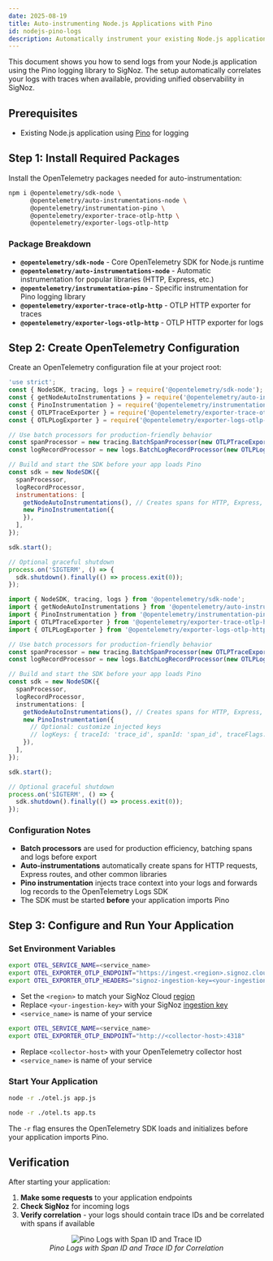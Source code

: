 ```yaml
---
date: 2025-08-19
title: Auto-instrumenting Node.js Applications with Pino
id: nodejs-pino-logs
description: Automatically instrument your existing Node.js application with OpenTelemetry to capture both traces and logs using the Pino logging library
---
```


This document shows you how to send logs from your Node.js application using the Pino logging library to SigNoz. The setup automatically correlates your logs with traces when available, providing unified observability in SigNoz.

## Prerequisites

- Existing Node.js application using [Pino](https://getpino.io/) for logging

## Step 1: Install Required Packages

Install the OpenTelemetry packages needed for auto-instrumentation:

```bash
npm i @opentelemetry/sdk-node \
      @opentelemetry/auto-instrumentations-node \
      @opentelemetry/instrumentation-pino \
      @opentelemetry/exporter-trace-otlp-http \
      @opentelemetry/exporter-logs-otlp-http
```

### Package Breakdown

- **`@opentelemetry/sdk-node`** - Core OpenTelemetry SDK for Node.js runtime
- **`@opentelemetry/auto-instrumentations-node`** - Automatic instrumentation for popular libraries (HTTP, Express, etc.)
- **`@opentelemetry/instrumentation-pino`** - Specific instrumentation for Pino logging library
- **`@opentelemetry/exporter-trace-otlp-http`** - OTLP HTTP exporter for traces
- **`@opentelemetry/exporter-logs-otlp-http`** - OTLP HTTP exporter for logs

## Step 2: Create OpenTelemetry Configuration

Create an OpenTelemetry configuration file at your project root:

<Tabs>
<TabItem value="js" label="JavaScript">

```javascript:otel.js
'use strict';
const { NodeSDK, tracing, logs } = require('@opentelemetry/sdk-node');
const { getNodeAutoInstrumentations } = require('@opentelemetry/auto-instrumentations-node');
const { PinoInstrumentation } = require('@opentelemetry/instrumentation-pino');
const { OTLPTraceExporter } = require('@opentelemetry/exporter-trace-otlp-http');
const { OTLPLogExporter } = require('@opentelemetry/exporter-logs-otlp-http');

// Use batch processors for production-friendly behavior
const spanProcessor = new tracing.BatchSpanProcessor(new OTLPTraceExporter());
const logRecordProcessor = new logs.BatchLogRecordProcessor(new OTLPLogExporter());

// Build and start the SDK before your app loads Pino
const sdk = new NodeSDK({
  spanProcessor,
  logRecordProcessor,
  instrumentations: [
    getNodeAutoInstrumentations(), // Creates spans for HTTP, Express, and more
    new PinoInstrumentation({
    }),
  ],
});

sdk.start();

// Optional graceful shutdown
process.on('SIGTERM', () => {
  sdk.shutdown().finally(() => process.exit(0));
});
```

</TabItem>
<TabItem value="ts" label="TypeScript">

```typescript:otel.ts
import { NodeSDK, tracing, logs } from '@opentelemetry/sdk-node';
import { getNodeAutoInstrumentations } from '@opentelemetry/auto-instrumentations-node';
import { PinoInstrumentation } from '@opentelemetry/instrumentation-pino';
import { OTLPTraceExporter } from '@opentelemetry/exporter-trace-otlp-http';
import { OTLPLogExporter } from '@opentelemetry/exporter-logs-otlp-http';

// Use batch processors for production-friendly behavior
const spanProcessor = new tracing.BatchSpanProcessor(new OTLPTraceExporter());
const logRecordProcessor = new logs.BatchLogRecordProcessor(new OTLPLogExporter());

// Build and start the SDK before your app loads Pino
const sdk = new NodeSDK({
  spanProcessor,
  logRecordProcessor,
  instrumentations: [
    getNodeAutoInstrumentations(), // Creates spans for HTTP, Express, and more
    new PinoInstrumentation({
      // Optional: customize injected keys
      // logKeys: { traceId: 'trace_id', spanId: 'span_id', traceFlags: 'trace_flags' }
    }),
  ],
});

sdk.start();

// Optional graceful shutdown
process.on('SIGTERM', () => {
  sdk.shutdown().finally(() => process.exit(0));
});
```

</TabItem>
</Tabs>

### Configuration Notes

- **Batch processors** are used for production efficiency, batching spans and logs before export
- **Auto-instrumentations** automatically create spans for HTTP requests, Express routes, and other common libraries
- **Pino instrumentation** injects trace context into your logs and forwards log records to the OpenTelemetry Logs SDK
- The SDK must be started **before** your application imports Pino

## Step 3: Configure and Run Your Application

### Set Environment Variables

<Tabs entityName="plans">
<TabItem value="signoz-cloud" label="SigNoz Cloud" default>

```bash
export OTEL_SERVICE_NAME=<service_name>
export OTEL_EXPORTER_OTLP_ENDPOINT="https://ingest.<region>.signoz.cloud:443"
export OTEL_EXPORTER_OTLP_HEADERS="signoz-ingestion-key=<your-ingestion-key>"
```

- Set the `<region>` to match your SigNoz Cloud [region](https://signoz.io/docs/ingestion/signoz-cloud/overview/#endpoint)
- Replace `<your-ingestion-key>` with your SigNoz [ingestion key](https://signoz.io/docs/ingestion/signoz-cloud/keys/)
- `<service_name>` is name of your service

</TabItem>
<TabItem value="self-host" label="Self-Host">

```bash
export OTEL_SERVICE_NAME=<service_name>
export OTEL_EXPORTER_OTLP_ENDPOINT="http://<collector-host>:4318"
```

- Replace `<collector-host>` with your OpenTelemetry collector host
- `<service_name>` is name of your service

</TabItem>
</Tabs>

### Start Your Application

<Tabs>
<TabItem value="js" label="JavaScript">

```bash
node -r ./otel.js app.js
```

</TabItem>
<TabItem value="ts" label="TypeScript">

```bash
node -r ./otel.ts app.ts
```

</TabItem>
</Tabs>

The `-r` flag ensures the OpenTelemetry SDK loads and initializes before your application imports Pino.

## Verification

After starting your application:

1. **Make some requests** to your application endpoints
2. **Check SigNoz** for incoming logs
3. **Verify correlation** - your logs should contain trace IDs and be correlated with spans if available

<figure data-zoomable align='center'>
    <img src="/img/docs/logs-management/send-logs/nodejs-pino-logs.webp" alt="Pino Logs with Span ID and Trace ID"/>
    <figcaption><i>Pino Logs with Span ID and Trace ID for Correlation</i></figcaption>
</figure>
